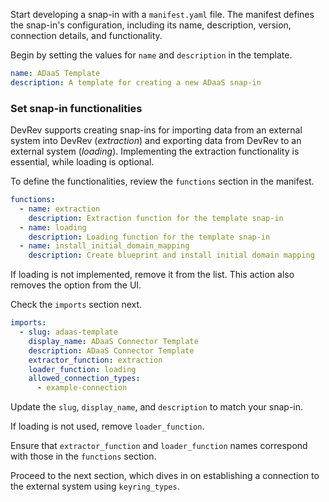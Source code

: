 Start developing a snap-in with a `manifest.yaml` file. The manifest defines the snap-in's configuration, including its name, description, version, connection details, and functionality.

Begin by setting the values for `name` and `description` in the template.

```yaml
name: ADaaS Template
description: A template for creating a new ADaaS snap-in
```

### Set snap-in functionalities

DevRev supports creating snap-ins for importing data from an external system into DevRev (_extraction_) and exporting data from DevRev to an external system (_loading_). Implementing the extraction functionality is essential, while loading is optional.

To define the functionalities, review the `functions` section in the manifest.

```yaml
functions:
  - name: extraction
    description: Extraction function for the template snap-in
  - name: loading
    description: Loading function for the template snap-in
  - name: install_initial_domain_mapping
    description: Create blueprint and install initial domain mapping
```

If loading is not implemented, remove it from the list. This action also removes the option from the UI.

Check the `imports` section next.

```yaml
imports:
  - slug: adaas-template
    display_name: ADaaS Connector Template
    description: ADaaS Connector Template
    extractor_function: extraction
    loader_function: loading
    allowed_connection_types:
      - example-connection
```

Update the `slug`, `display_name`, and `description` to match your snap-in.

If loading is not used, remove `loader_function`.

Ensure that `extractor_function` and `loader_function` names correspond with those in the `functions` section.

Proceed to the next section, which dives in on establishing a connection to the external system using `keyring_types`.
